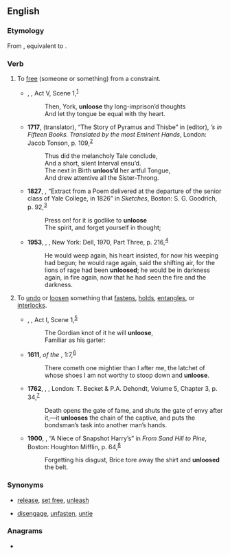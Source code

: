 ==English==

===Etymology===
From {{inh|en|enm|unlosen}}, equivalent to {{prefix|en|un|loose}}.

===Verb===
{{en-verb|unloos}}

# {{lb|en|transitive}} To [[free]] (someone or something) from a constraint.
#* {{circa|1590}} {{w|William Shakespeare}}, ''{{w|Henry VI, Part 2}}'', Act V, Scene 1,<sup>[http://www.opensourceshakespeare.org/views/plays/play_view.php?WorkID=henry6p2&Act=5&Scene=1&Scope=scene]</sup>
#*: Then, York, '''unloose''' thy long-imprison’d thoughts
#*: And let thy tongue be equal with thy heart.
#* '''1717''', {{w|Laurence Eusden}} (translator), “The Story of Pyramus and Thisbe” in {{w|John Dryden}} (editor), ''{{w|Ovid}}’s {{w|Metamorphoses}} in Fifteen Books. Translated by the most Eminent Hands'', London: Jacob Tonson, p. 109,<sup>[http://name.umdl.umich.edu/004871123.0001.000]</sup>
#*: Thus did the melancholy Tale conclude,
#*: And a short, silent Interval ensu’d.
#*: The next in Birth '''unloos’d''' her artful Tongue,
#*: And drew attentive all the Sister-Throng.
#* '''1827''', {{w|Nathaniel Parker Willis}}, “Extract from a Poem delivered at the departure of the senior class of Yale College, in 1826” in ''Sketches'', Boston: S. G. Goodrich, p. 92,<sup>[https://archive.org/details/sketchesnp00willrich]</sup>
#*: Press on! for it is godlike to '''unloose'''
#*: The spirit, and forget yourself in thought;
#* '''1953''', {{w|James Baldwin}}, ''{{w|Go Tell It on the Mountain (novel)|Go Tell It on the Mountain}}'', New York: Dell, 1970, Part Three, p. 216,<sup>[https://archive.org/details/gotellitonmounta00bald]</sup>
#*: He would weep again, his heart insisted, for now his weeping had begun; he would rage again, said the shifting air, for the lions of rage had been '''unloosed'''; he would be in darkness again, in fire again, now that he had seen the fire and the darkness.
# {{lb|en|transitive}} To [[undo]] or [[loosen]] something that [[fasten]]s, [[hold]]s, [[entangle]]s, or [[interlock]]s.
#* {{circa|1598}} {{w|William Shakespeare}}, ''{{w|Henry V (play)|Henry V}}'', Act I, Scene 1,<sup>[http://www.opensourceshakespeare.org/views/plays/play_view.php?WorkID=henry5&Act=1&Scene=1&Scope=scene]</sup>
#*: The Gordian knot of it he will '''unloose''',
#*: Familiar as his garter:
#* '''1611''', ''{{w|King James Version}} of the {{w|Bible}}'', {{w|Gospel of Mark|Mark}} 1:7,<sup>[https://www.biblegateway.com/passage/?search=Mark+1&version=KJV]</sup>
#*: There cometh one mightier than I after me, the latchet of whose shoes I am not worthy to stoop down and '''unloose'''.
#* '''1762''', {{w|Laurence Sterne}}, ''{{w|The Life and Opinions of Tristram Shandy}}'', London: T. Becket & P.A. Dehondt, Volume 5, Chapter 3, p. 34,<sup>[https://archive.org/details/lifeandopinions01unkngoog]</sup>
#*: Death opens the gate of fame, and shuts the gate of envy after it,—it '''unlooses''' the chain of the captive, and puts the bondsman’s task into another man’s hands.
#* '''1900''', {{w|Bret Harte}}, “A Niece of Snapshot Harry’s” in ''From Sand Hill to Pine'', Boston: Houghton Mifflin, p. 64,<sup>[https://archive.org/details/topifromsandhill00hartrich]</sup>
#*: Forgetting his disgust, Brice tore away the shirt and '''unloosed''' the belt.

===Synonyms===
* {{sense|free from constraint}} [[release]], [[set free]], [[unleash]]
* {{sense|undo something that fastens}} [[disengage]], [[unfasten]], [[untie]]

===Anagrams===
* {{anagrams|en|neo soul|neo-soul}}